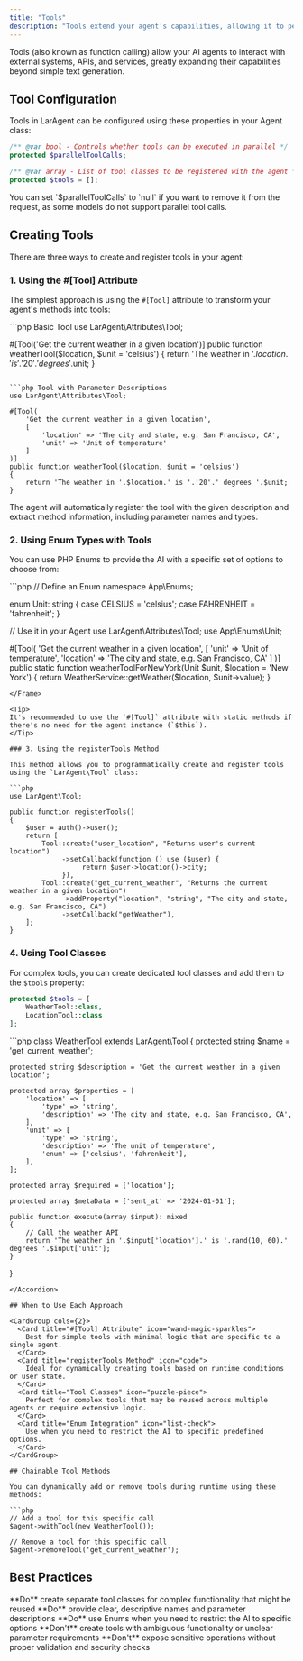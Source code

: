```yaml
---
title: "Tools"
description: "Tools extend your agent's capabilities, allowing it to perform tasks like sending messages, making API calls, or executing commands."
---
```


<Note>
Tools (also known as function calling) allow your AI agents to interact with external systems, APIs, and services, greatly expanding their capabilities beyond simple text generation.
</Note>

## Tool Configuration

Tools in LarAgent can be configured using these properties in your Agent class:

```php
/** @var bool - Controls whether tools can be executed in parallel */
protected $parallelToolCalls;

/** @var array - List of tool classes to be registered with the agent */
protected $tools = [];
```

<Tip>
You can set `$parallelToolCalls` to `null` if you want to remove it from the request, as some models do not support parallel tool calls.
</Tip>

## Creating Tools

There are three ways to create and register tools in your agent:

### 1. Using the #[Tool] Attribute

The simplest approach is using the `#[Tool]` attribute to transform your agent's methods into tools:

<CodeGroup>
```php Basic Tool
use LarAgent\Attributes\Tool;

#[Tool('Get the current weather in a given location')]
public function weatherTool($location, $unit = 'celsius')
{
    return 'The weather in '.$location.' is '.'20'.' degrees '.$unit;
}
```

```php Tool with Parameter Descriptions
use LarAgent\Attributes\Tool;

#[Tool(
    'Get the current weather in a given location',
    [
        'location' => 'The city and state, e.g. San Francisco, CA',
        'unit' => 'Unit of temperature'
    ]
)]
public function weatherTool($location, $unit = 'celsius')
{
    return 'The weather in '.$location.' is '.'20'.' degrees '.$unit;
}
```
</CodeGroup>

The agent will automatically register the tool with the given description and extract method information, including parameter names and types.

### 2. Using Enum Types with Tools

You can use PHP Enums to provide the AI with a specific set of options to choose from:

<Frame>
```php
// Define an Enum
namespace App\Enums;

enum Unit: string
{
    case CELSIUS = 'celsius';
    case FAHRENHEIT = 'fahrenheit';
}

// Use it in your Agent
use LarAgent\Attributes\Tool;
use App\Enums\Unit;

#[Tool(
    'Get the current weather in a given location',
    [
        'unit' => 'Unit of temperature', 
        'location' => 'The city and state, e.g. San Francisco, CA'
    ]
)]
public static function weatherToolForNewYork(Unit $unit, $location = 'New York')
{
    return WeatherService::getWeather($location, $unit->value);
}
```
</Frame>

<Tip>
It's recommended to use the `#[Tool]` attribute with static methods if there's no need for the agent instance (`$this`).
</Tip>

### 3. Using the registerTools Method

This method allows you to programmatically create and register tools using the `LarAgent\Tool` class:

```php
use LarAgent\Tool;

public function registerTools() 
{
    $user = auth()->user();
    return [
        Tool::create("user_location", "Returns user's current location")
             ->setCallback(function () use ($user) {
                  return $user->location()->city;
             }),
        Tool::create("get_current_weather", "Returns the current weather in a given location")
             ->addProperty("location", "string", "The city and state, e.g. San Francisco, CA")
             ->setCallback("getWeather"),
    ];
}
```

### 4. Using Tool Classes

For complex tools, you can create dedicated tool classes and add them to the `$tools` property:

```php
protected $tools = [
    WeatherTool::class,
    LocationTool::class
];
```

<Accordion title="Example Tool Class">
```php
class WeatherTool extends LarAgent\Tool
{
    protected string $name = 'get_current_weather';

    protected string $description = 'Get the current weather in a given location';

    protected array $properties = [
        'location' => [
            'type' => 'string',
            'description' => 'The city and state, e.g. San Francisco, CA',
        ],
        'unit' => [
            'type' => 'string',
            'description' => 'The unit of temperature',
            'enum' => ['celsius', 'fahrenheit'],
        ],
    ];

    protected array $required = ['location'];

    protected array $metaData = ['sent_at' => '2024-01-01'];

    public function execute(array $input): mixed
    {
        // Call the weather API
        return 'The weather in '.$input['location'].' is '.rand(10, 60).' degrees '.$input['unit'];
    }
}
```
</Accordion>

## When to Use Each Approach

<CardGroup cols={2}>
  <Card title="#[Tool] Attribute" icon="wand-magic-sparkles">
    Best for simple tools with minimal logic that are specific to a single agent.
  </Card>
  <Card title="registerTools Method" icon="code">
    Ideal for dynamically creating tools based on runtime conditions or user state.
  </Card>
  <Card title="Tool Classes" icon="puzzle-piece">
    Perfect for complex tools that may be reused across multiple agents or require extensive logic.
  </Card>
  <Card title="Enum Integration" icon="list-check">
    Use when you need to restrict the AI to specific predefined options.
  </Card>
</CardGroup>

## Chainable Tool Methods

You can dynamically add or remove tools during runtime using these methods:

```php
// Add a tool for this specific call
$agent->withTool(new WeatherTool());

// Remove a tool for this specific call
$agent->removeTool('get_current_weather');
```

## Best Practices

<Check>
**Do** create separate tool classes for complex functionality that might be reused
</Check>

<Check>
**Do** provide clear, descriptive names and parameter descriptions
</Check>

<Check>
**Do** use Enums when you need to restrict the AI to specific options
</Check>

<X>
**Don't** create tools with ambiguous functionality or unclear parameter requirements
</X>

<X>
**Don't** expose sensitive operations without proper validation and security checks
</X>
